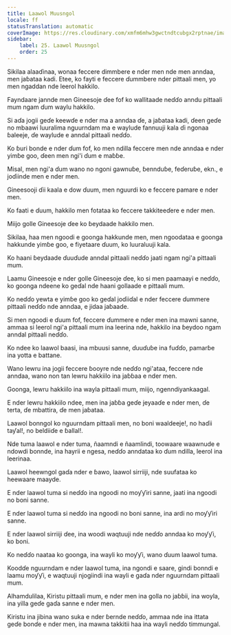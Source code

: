 ```yaml
---
title: Laawol Muusngol
locale: ff
statusTranslation: automatic
coverImage: https://res.cloudinary.com/xmfm6mhw3gwctndtcubgx2rptnae/image/upload/v1741354419/small_cover_la_gran_rebelion_28716e29d2.webp
sidebar:
    label: 25. Laawol Muusngol
    order: 25
---
```

Sikilaa alaaɗinaa, wonaa feccere dimmbere e nder men nde men anndaa, men jaɓataa kadi. Etee, ko fayti e feccere ɗummbere nder pittaali men, yo men ngaddan nde leerol hakkilo.

Fayndaare jannde men Gineesoje ɗee fof ko wallitaade neɗɗo anndu pittaali mum ngam ɗum waylu hakkilo.

Si aɗa jogii geɗe keewɗe e nder ma a anndaa ɗe, a jaɓataa kadi, ɗeen geɗe no mbaawi luuralima nguurndam ma e waylude fannuuji kala ɗi ngonaa ɓaleeje, ɗe waylude e anndal pittaali neɗɗo.

Ko ɓuri bonde e nder ɗum fof, ko men ndilla feccere men nde anndaa e nder yimɓe goo, ɗeen men ngi'i ɗum e maɓɓe.

Misal, men ngi'a ɗum wano no ngoni gawnuɓe, ɓennduɓe, feɗeruɓe, ekn., e joɗiinde men e nder men.

Gineesooji ɗii kaala e dow ɗuum, men nguurdi ko e feccere pamare e nder men.

Ko faati e ɗuum, hakkilo men fotataa ko feccere takkiteeɗere e nder men.

Miijo golle Gineesoje ɗee ko ɓeydaade hakkilo men.

Sikilaa, haa men ngoodi e goonga hakkunde men, men ngoodataa e goonga hakkunde yimɓe goo, e fiyetaare ɗuum, ko luuraluuji kala.

Ko haani ɓeydaade ɗuuɗude anndal pittaali neɗɗo jaati ngam ngi'a pittaali mum.

Laamu Gineesoje e nder golle Gineesoje ɗee, ko si men paamaayi e neɗɗo, ko goonga ndeene ko geɗal nde haani gollaade e pittaali mum.

Ko neɗɗo yewta e yimɓe goo ko geɗal joɗiiɗal e nder feccere ɗummere pittaali neɗɗo nde anndaa, e jidaa jaɓaade.

Si men ngoodi e ɗuum fof, feccere ɗummere e nder men ina mawni sanne, ammaa si leerol ngi'a pittaali mum ina leerina nde, hakkilo ina ɓeydoo ngam anndal pittaali neɗɗo.

Ko ndee ko laawol baasi, ina mbuusi sanne, ɗuuɗuɓe ina fuɗɗo, pamarɓe ina yotta e battane.

Wano lewru ina jogii feccere ɓooyre nde neɗɗo ngi'ataa, feccere nde anndaa, wano non tan lewru hakkiilo ina jaɓɓaa e nder men.

Goonga, lewru hakkiilo ina wayla pittaali mum, miijo, ngenndiyankaagal.

E nder lewru hakkiilo ndee, men ina jaɓɓa geɗe jeyaaɗe e nder men, ɗe terta, ɗe mbattira, ɗe men jaɓataa.

Laawol bonngol ko nguurndam pittaali men, no boni waaldeeje!, no haɗii taƴal!, no beldiiɗe e ɓallal!.

Nde tuma laawol e nder tuma, ñaamndi e ñaamlindi, toowaare waawnude e ndowdi bonnde, ina hayrii e ngesa, neɗɗo anndataa ko ɗum ndilla, leerol ina leerinaa.

Laawol heewngol gaɗa nder e ɓawo, laawol sirriiji, nde suufataa ko heewaare maayde.

E nder laawol tuma si neɗɗo ina ngoodi no moƴƴiri sanne, jaati ina ngoodi no boni sanne.

E nder laawol tuma si neɗɗo ina ngoodi no boni sanne, ina ardi no moƴƴiri sanne.

E nder laawol sirriiji ɗee, ina woodi waqtuuji nde neɗɗo anndaa ko moƴƴi, ko boni.

Ko neɗɗo naataa ko goonga, ina wayli ko moƴƴi, wano ɗuum laawol tuma.

Koodɗe nguurndam e nder laawol tuma, ina ngondi e saare, gindi bonndi e laamu moƴƴi, e waqtuuji njogiindi ina wayli e gaɗa nder nguurndam pittaali mum.

Alhamdulilaa, Kiristu pittaali mum, e nder men ina golla no jaɓɓii, ina woyla, ina yilla geɗe gaɗa sanne e nder men.

Kiristu ina jibina wano suka e nder ɓernde neɗɗo, ammaa nde ina ittata geɗe bonɗe e nder men, ina mawna takkitii haa ina wayli neɗɗo timmungal.

